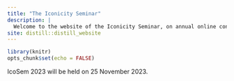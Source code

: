 ```yaml
---
title: "The Iconicity Seminar"
description: |
  Welcome to the website of the Iconicity Seminar, on annual online conference dedicated to linguistic iconicity.
site: distill::distill_website
---
```


```r
library(knitr)
opts_chunk$set(echo = FALSE)
```

IcoSem 2023 will be held on 25 November 2023.